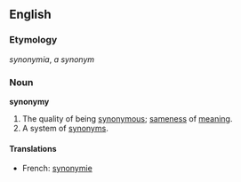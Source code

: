 ==English==

===Etymology===
{{L.}} ''synonymia'', {{Gr.}} ''a synonym''

===Noun===
'''synonymy'''
# The quality of being [[synonymous]]; [[sameness]] of [[meaning]].
# A system of [[synonym]]s.
====Translations====
*French: [[synonymie]]